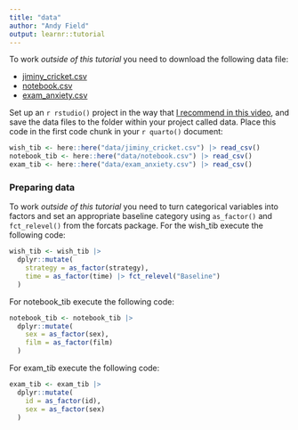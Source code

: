 ```yaml
---
title: "data"
author: "Andy Field"
output: learnr::tutorial
---
```


To work *outside of this tutorial* you need to download the following data file:

* [jiminy_cricket.csv](https://www.discovr.rocks/csv/jiminy_cricket.csv)
* [notebook.csv](https://www.discovr.rocks/csv/notebook.csv)
* [exam_anxiety.csv](https://www.discovr.rocks/csv/exam_anxiety.csv)

Set up an `r rstudio()` project in the way that [I recommend in this video](https://youtu.be/mqT7c17tofE?si=R0aSApz66fGQKESl), and save the data files to the folder within your project called [data]{.alt}. Place this code in the first code chunk in your `r quarto()` document:

```r
wish_tib <- here::here("data/jiminy_cricket.csv") |> read_csv()
notebook_tib <- here::here("data/notebook.csv") |> read_csv()
exam_tib <- here::here("data/exam_anxiety.csv") |> read_csv()
```

### Preparing data

To work *outside of this tutorial* you need to turn categorical variables into factors and set an appropriate baseline category using `as_factor()` and `fct_relevel()` from the [forcats]{.pkg} package. For the [wish_tib]{.alt} execute the following code:

```r
wish_tib <- wish_tib |>
  dplyr::mutate(
    strategy = as_factor(strategy),
    time = as_factor(time) |> fct_relevel("Baseline")
  )
```

For [notebook_tib]{.alt} execute the following code:

```r
notebook_tib <- notebook_tib |>
  dplyr::mutate(
    sex = as_factor(sex),
    film = as_factor(film)
  )
```

For [exam_tib]{.alt} execute the following code:

```r
exam_tib <- exam_tib |>
  dplyr::mutate(
    id = as_factor(id),
    sex = as_factor(sex)
  )
```